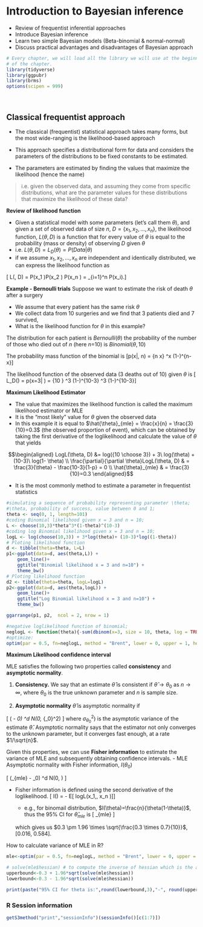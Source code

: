 # Introduction to Bayesian inference {#bayes}

::: {.chapterintro data-latex=""}

- Review of frequentist inferential approaches
- Introduce Bayesian inference
- Learn two simple Bayesian models (Beta-binomial & normal-normal)
- Discuss practical advantages and disadvantages of Bayesian approach

:::

<script src="hideOutput.js"></script>

```r
# Every chapter, we will load all the library we will use at the beginning
# of the chapter. 
library(tidyverse)
library(ggpubr)
library(brms)
options(scipen = 999)
```

</br>

## Classical frequentist approach

- The classical (frequentist) statistical approach takes many forms, but the most wide-ranging is the likelihood-based approach

- This approach specifies a distributional form for data and considers the
parameters of the distributions to be fixed constants to be estimated.

- The parameters are estimated by finding the values that maximize the
likelihood (hence the name)

> i.e. given the observed data, and assuming they come from specific distributions, what are the parameter values for these distributions that maximize the likelihood of these data?


::: {.important data-latex=""}
**Review of likelihood function**

- Given a statistical model with some parameters (let's call them $\theta$), and given a set of observed data of size $n$, $D = \{x_1, x_2, \ldots, x_n \}$, the likelihood function, $L(\theta, D)$ is a \textbf{mathematical} function that for every value of $\theta$ is equal to the probability (mass or density) of observing $D$ given $\theta$
- i.e. $L(\theta, D) = L_D(\theta) = P(Data | \theta)$
- if we assume $x_1, x_2, \ldots, x_n$ are independent and identically distributed, we can express the likelihood function as

\[ L(\theta, D) = P(x_1 \mid \theta)\times P(x_2 \mid \theta) \ldots \times P(x_n \mid \theta) = \prod_{i=1}^n P(x_i\mid \theta).\]


**Example - Bernoulli trials** Suppose we want to estimate the risk of death $\theta$ after a surgery

- We assume that every patient has the same risk $\theta$
- We collect data from 10 surgeries and we find that 3 patients died and 7 survived,
- What is the likelihood function for $\theta$ in this example?


The distribution for each patient is $Bernoulli(\theta)$ \textbf{Since they are independent} the probability of the number of those who died out of $n$ (here $n$=10) is $Binomial(\theta, 10)$

The probability mass function of the binomial is \[p(x|\theta, n) = {n \choose x} \theta^x (1-\theta)^{n-x}\]

The likelihood function of the observed data (3 deaths out of 10) given $\theta$ is \[ L_D(\theta) = p(x=3| \theta) = {10 \choose 3} \theta^3 (1-\theta)^{10-3} \propto \theta^3 (1-\theta)^{10-3}\]

**Maximum Likelihood Estimator**

- The value that maximizes the likelihood function is called the maximum likelihood estimator or MLE
- It is the "most likely" value for $\theta$ given the observed data
- In this example it is equal to $\hat{\theta}_{mle} = \frac{x}{n} = \frac{3}{10}=0.3$ (the observed proportion of event), which can be obtained by taking the first derivative of the loglikelihood and calculate the value of $\theta$ that yields

$$\begin{aligned}
LogL(\theta, D) &= log({10 \choose 3}) + 3\ log(\theta) + (10-3)\ log(1- \theta) \\
\frac{\partial}{\partial \theta}LogL(\theta, D) & = \frac{3}{\theta} - \frac{10-3}{1-p} = 0 \\
\hat{\theta}_{mle} & = \frac{3}{10}=0.3
\end{aligned}$$

- It is the most commonly method to estimate a parameter in frequentist statistics

:::


```r
#simulating a sequence of probability representing parameter \theta;
#\theta, probability of success, value between 0 and 1;
theta <- seq(0, 1, length=101) 
#coding Binomial likelihood given x = 3 and n = 10;
L <- choose(10,3)*theta^3*(1-theta)^(10-3)
#coding log Binomial likelihood given x = 3 and n = 10;
logL <- log(choose(10,3)) + 3*log(theta)+ (10-3)*log((1-theta))
# Ploting likelihood function
d <- tibble(theta=theta, L=L)
p1<-ggplot(data=d, aes(theta,L)) +
    geom_line()+
    ggtitle("Binomial likelihood x = 3 and n=10") + 
    theme_bw()
# Ploting likelihood function
d2 <- tibble(theta=theta, logL=logL)
p2<-ggplot(data=d, aes(theta,logL)) +
    geom_line()+
    ggtitle("Log Binomial likelihood x = 3 and n=10") + 
    theme_bw()

ggarrange(p1, p2,  ncol = 2, nrow = 1)

```



```r
#negative loglikelihood function of binomial;
neglogL <- function(theta){-sum(dbinom(x=3, size = 10, theta, log = TRUE))}
#optimize:
optim(par = 0.5, fn=neglogL, method = "Brent", lower = 0, upper = 1, hessian = TRUE)
```


::: {.important data-latex=""}


**Maximum Likelihood confidence interval**

MLE satisfies the following two properties called **consistency** and **asymptotic normality**.

1. **Consistency.** We say that an estimate $\hat{\theta}$ is consistent if $\hat{\theta} \rightarrow \theta_0$ as $n \rightarrow \infty$, where $\theta_0$ is the true unknown parameter and $n$ is sample size.

2. **Asymptotic normality** $\hat{\theta}$ is asymptotic normality if

\[ \sqrt{n} (\hat{\theta} - \theta_0) \rightarrow^d N(0, \sigma_{\theta_0}^2) \]
where $\sigma_{\theta_0}^2)$ is the asymptotic variance of the estimate $\hat{\theta}$. Asymptotic normality says that the estimator not only converges to the unknown parameter, but it converges fast enough, at a rate $1/\sqrt{n}$.

Given this properties, we can use **Fisher information** to estimate the variance of MLE and subsequently obtaining confidence intervals.
- MLE Asymptotic normality with Fisher information, $I(\theta_0)$

\[ \sqrt{n} (\hat{\theta}_{mle} - \theta_0) \rightarrow^d N(0, \frac{1}{I(\theta_0)}) \]
 
- Fisher information is defined using the second derivative of the loglikelihood. 
\[ I(\theta) = - E[\frac{\partial^2}{\partial \theta^2} logL(x_1,\ldots, x_n \mid \theta)]\]

    - e.g., for binomail distribution, $I(\theta)=\frac{n}{\theta(1-\theta)}$, thus the 95% CI for $\hat{\theta}_{mle}$ is 
    \[ \hat{\theta}_{mle} \pm 1.96 \sqrt{\frac{\hat{\theta}_{mle}(1-\hat{\theta}_{mle})}{n}} \]
    
    which gives us $0.3 \pm 1.96 \times \sqrt{\frac{0.3 \times 0.7}{10}}$, [0.016, 0.584].

:::

How to calculate variance of MLE in R?

```r
mle<-optim(par = 0.5, fn=neglogL, method = "Brent", lower = 0, upper = 1, hessian = TRUE)

# solve(mle$hessian) # to compute the inverse of hessian which is the approximate the variance of theta;
upperbound<-0.3 + 1.96*sqrt(solve(mle$hessian))
lowerbound<-0.3 - 1.96*sqrt(solve(mle$hessian))

print(paste("95% CI for theta is:",round(lowerbound,3),"-", round(upperbound,3)))

```

### R Session information {-}




```r
getS3method("print","sessionInfo")(sessionInfo()[c(1:7)])
```

